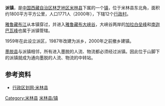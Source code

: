{{中国乡级行政区
|景观照片文件名 =雅鲁藏布大峡谷 - panoramio.jpg
|景观照片描述 =[[雅鲁藏布大峡谷|雅鲁藏布大峡谷]]入口
|汉语拼音 = 
|其他语言 = 
|其他语言名称 = 
|旧称 = 
|地名出处 = 
|位置图文件名 = 
|位置图描述 = 
|自定义图片= 
|建置时间 = 
|政府驻地 = 
|毗邻 = 
|总面积 = 
|总人口 = 
|总人口年份 = 
|户籍人口 = 
|户籍人口年份 = 
|常住人口 = 
|常住人口年份 = 
|人口密度 = 
|GDP = 
|GDP年份 = 
|邮政编码 = 
|电话区号 = 894
|官方网站 = 
|网站名称 = 
|54/26/23/102/000}}
'''派镇'''，是[[中国|中国]][[西藏自治区|西藏自治区]][[林芝地区|林芝地区]][[米林县|米林县]]下属的一个[[镇|镇]]，位于米林县东北角，面积约1800平方平方公里，人口1771人（2000年），下辖12个[[行政村|行政村]]。

[[雅鲁藏布江|雅鲁藏布江]]从本镇穿过，并进入[[雅鲁藏布大峡谷|雅鲁藏布大峡谷]]，大峡谷两岸的[[加拉白垒峰|加拉白垒峰]]和[[南迦巴瓦峰|南迦巴瓦峰]]也属于派镇管辖。

1959年在此设立派区，1987年改建为派乡，2000年之前撤乡建镇。

[[墨脱县|墨脱县]]与派镇相邻，所有进入墨脱的人流、物流都必须经过派镇。因此位于山脚下的派镇就成为通向墨脱的人流、物流的中转站。

==参考资料==
*[https://web.archive.org/web/20090218231720/http://xzqh.org/html/xz/26_33.html 行政区划网·米林县]

{{米林县行政区划}}
[[Category:米林县|Category:米林县]]
[[Category:林芝市乡镇|米林县/镇]]